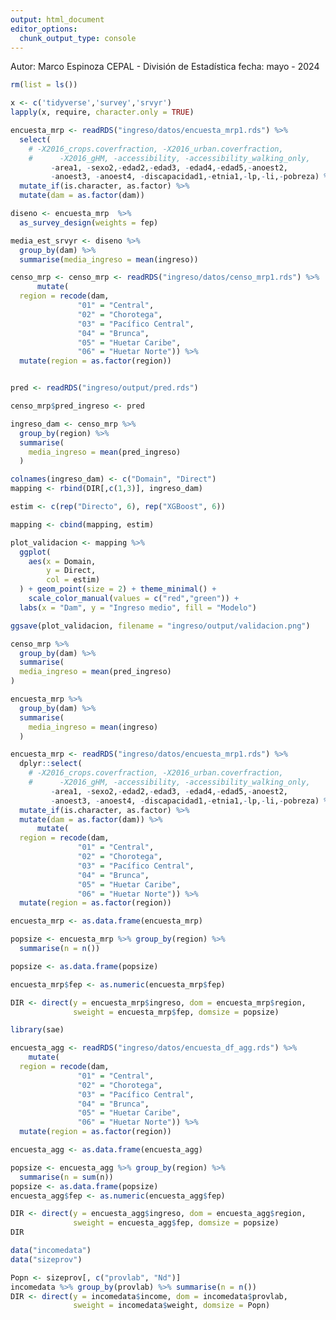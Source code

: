 ```yaml
---
output: html_document
editor_options: 
  chunk_output_type: console
---
```


Autor: Marco Espinoza
CEPAL - División de Estadística
fecha: mayo - 2024



```r
rm(list = ls())
```

```r
x <- c('tidyverse','survey','srvyr')
lapply(x, require, character.only = TRUE)
```

```r
encuesta_mrp <- readRDS("ingreso/datos/encuesta_mrp1.rds") %>% 
  select(
    # -X2016_crops.coverfraction, -X2016_urban.coverfraction,
    #      -X2016_gHM, -accessibility, -accessibility_walking_only,
         -area1, -sexo2,-edad2,-edad3, -edad4,-edad5,-anoest2,
         -anoest3, -anoest4, -discapacidad1,-etnia1,-lp,-li,-pobreza) %>% 
  mutate_if(is.character, as.factor) %>% 
  mutate(dam = as.factor(dam))
```

```r
diseno <- encuesta_mrp  %>% 
  as_survey_design(weights = fep)
```

```r
media_est_srvyr <- diseno %>% 
  group_by(dam) %>% 
  summarise(media_ingreso = mean(ingreso))
```

```r
censo_mrp <- censo_mrp <- readRDS("ingreso/datos/censo_mrp1.rds") %>% 
      mutate(
  region = recode(dam,
               "01" = "Central",
               "02" = "Chorotega",
               "03" = "Pacífico Central",
               "04" = "Brunca",
               "05" = "Huetar Caribe",
               "06" = "Huetar Norte")) %>% 
  mutate(region = as.factor(region))


pred <- readRDS("ingreso/output/pred.rds")

censo_mrp$pred_ingreso <- pred
```

```r
ingreso_dam <- censo_mrp %>% 
  group_by(region) %>% 
  summarise(
    media_ingreso = mean(pred_ingreso)
  ) 
```


```r

colnames(ingreso_dam) <- c("Domain", "Direct")
mapping <- rbind(DIR[,c(1,3)], ingreso_dam)

estim <- c(rep("Directo", 6), rep("XGBoost", 6))

mapping <- cbind(mapping, estim)
```

```r
plot_validacion <- mapping %>% 
  ggplot(
    aes(x = Domain,
        y = Direct,
        col = estim)
  ) + geom_point(size = 2) + theme_minimal() +
    scale_color_manual(values = c("red","green")) +  
  labs(x = "Dam", y = "Ingreso medio", fill = "Modelo")
```

```r
ggsave(plot_validacion, filename = "ingreso/output/validacion.png")
```




```r
censo_mrp %>%
  group_by(dam) %>% 
  summarise(
  media_ingreso = mean(pred_ingreso)
)
```

```r
encuesta_mrp %>% 
  group_by(dam) %>% 
  summarise(
    media_ingreso = mean(ingreso)
  )
```

```r
encuesta_mrp <- readRDS("ingreso/datos/encuesta_mrp1.rds") %>% 
  dplyr::select(
    # -X2016_crops.coverfraction, -X2016_urban.coverfraction,
    #      -X2016_gHM, -accessibility, -accessibility_walking_only,
         -area1, -sexo2,-edad2,-edad3, -edad4,-edad5,-anoest2,
         -anoest3, -anoest4, -discapacidad1,-etnia1,-lp,-li,-pobreza) %>% 
  mutate_if(is.character, as.factor) %>% 
  mutate(dam = as.factor(dam)) %>% 
      mutate(
  region = recode(dam,
               "01" = "Central",
               "02" = "Chorotega",
               "03" = "Pacífico Central",
               "04" = "Brunca",
               "05" = "Huetar Caribe",
               "06" = "Huetar Norte")) %>% 
  mutate(region = as.factor(region))

encuesta_mrp <- as.data.frame(encuesta_mrp)

popsize <- encuesta_mrp %>% group_by(region) %>% 
  summarise(n = n())

popsize <- as.data.frame(popsize)

encuesta_mrp$fep <- as.numeric(encuesta_mrp$fep)

DIR <- direct(y = encuesta_mrp$ingreso, dom = encuesta_mrp$region,
              sweight = encuesta_mrp$fep, domsize = popsize)

```




```r
library(sae)

encuesta_agg <- readRDS("ingreso/datos/encuesta_df_agg.rds") %>% 
    mutate(
  region = recode(dam,
               "01" = "Central",
               "02" = "Chorotega",
               "03" = "Pacífico Central",
               "04" = "Brunca",
               "05" = "Huetar Caribe",
               "06" = "Huetar Norte")) %>% 
  mutate(region = as.factor(region))

encuesta_agg <- as.data.frame(encuesta_agg)

popsize <- encuesta_agg %>% group_by(region) %>% 
  summarise(n = sum(n))
popsize <- as.data.frame(popsize)
encuesta_agg$fep <- as.numeric(encuesta_agg$fep)

DIR <- direct(y = encuesta_agg$ingreso, dom = encuesta_agg$region,
              sweight = encuesta_agg$fep, domsize = popsize)
DIR
```

```r
data("incomedata")
data("sizeprov")

Popn <- sizeprov[, c("provlab", "Nd")]
incomedata %>% group_by(provlab) %>% summarise(n = n())
DIR <- direct(y = incomedata$income, dom = incomedata$provlab,
              sweight = incomedata$weight, domsize = Popn)

```
















